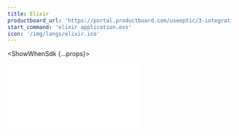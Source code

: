 ```yaml
---
title: Elixir
productboard_url: 'https://portal.productboard.com/useoptic/3-integrations-board/c/21-elixir'
start_command: 'elixir application.exs'
icon: '/img/langs/elixir.ico'
---
```



<FrameworksPreflight />

<ShowWhenSdk {...props}>

<iframe
  style={{width: '100%', height: 800}}
  src={frontMatter.productboard_url}
  frameBorder="0"
/>

</ShowWhenSdk>

<ShowWhenProxy {...props}>

<FrameworksProxyMode start_command={frontMatter.start_command} />

### Connect to Optic

Edit the `optic.yml` file created when you ran `api init`. For a proxy, you'll need to define the command to start your API and the port on which Optic should listen. Optic will tell your application to start on a specific port with the `PORT` environment variable. We recommend starting Optic on the port your project listens on today, so all of your consumers, such as tests and local clients, work without any changes.

#### Configuring optic.yml

<CodeBlock className="language-yml" children={`
tasks:
  start:
    command: ${frontMatter.start_command}
    inboundUrl: http://localhost:4000
`.trim()}>
</CodeBlock>

#### Configuring your project

```elixir title=Before
config :hello, HelloWeb.Endpoint,
http: [port: 4000],
debug_errors: true,
code_reloader: true,
check_origin: false,
watchers: [
  node: [
    "node_modules/webpack/bin/webpack.js",
    "--mode",
    "development",
    "--watch-stdin",
    cd: Path.expand("../assets", __DIR__)
  ]
]
```

```elixir title=After
config :hello, HelloWeb.Endpoint,
http: [port: System.get_env("PORT") || 4000],
debug_errors: true,
code_reloader: true,
check_origin: false,
watchers: [
  node: [
    "node_modules/webpack/bin/webpack.js",
    "--mode",
    "development",
    "--watch-stdin",
    cd: Path.expand("../assets", __DIR__)
  ]
]
```
<br />
<br />

<FrameworksProxyValidate />

<FrameworksMidleware framework={frontMatter.title} />

</ShowWhenProxy>

## Next step: Document your first endpoint

Now Optic is integrated with your API, and you've confirmed traffic is flowing properly. Congratulations! Since you captured some traffic while testing the integration, now is a great time to [document your first endpoint](/document/baseline). 

**Having trouble?** [Open an issue on GitHub](https://github.com/opticdev/optic/issues/new)
